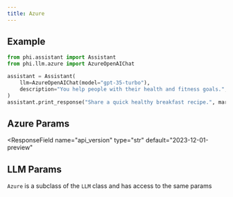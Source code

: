 ```yaml
---
title: Azure
---
```


## Example

<CodeGroup>

```python assistant.py
from phi.assistant import Assistant
from phi.llm.azure import AzureOpenAIChat

assistant = Assistant(
    llm=AzureOpenAIChat(model="gpt-35-turbo"),
    description="You help people with their health and fitness goals.",
)
assistant.print_response("Share a quick healthy breakfast recipe.", markdown=True)
```

</CodeGroup>

## Azure Params

<ResponseField name="name" type="str" default="AzureOpenAIChat"></ResponseField>
<ResponseField name="model" type="str" required="true"></ResponseField>
<ResponseField name="api_key" type="str"></ResponseField>
<ResponseField
  name="api_version"
  type="str"
  default="2023-12-01-preview"
></ResponseField>
<ResponseField name="azure_deployment" type="str"></ResponseField>
<ResponseField name="base_url" type="str"></ResponseField>
<ResponseField name="azure_ad_token" type="str"></ResponseField>
<ResponseField name="azure_ad_token_provider" type="str"></ResponseField>
<ResponseField name="openai_client" type="AzureOpenAIClient"></ResponseField>

## LLM Params

`Azure` is a subclass of the `LLM` class and has access to the same params

<Snippet file="llm-base-reference.mdx" />
